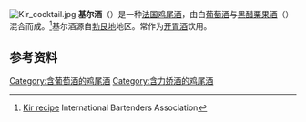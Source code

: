 [[File:Kir_cocktail.jpg|thumb]]
{{Redirect2|Kir|《名偵探柯南》角色|本堂瑛海}}
'''基尔酒'''（{{lang-fr|kir}}）是一种[[法国|法国]][[鸡尾酒|鸡尾酒]]，由白[[葡萄酒|葡萄酒]]与[[黑醋栗果酒|黑醋栗果酒]]（{{lang|fr|crème de cassis}}）混合而成。<ref>[http://www.iba-world.com/english/cocktails/kir.php Kir recipe] {{Wayback|url=http://www.iba-world.com/english/cocktails/kir.php |date=20110625192301 }} International Bartenders Association</ref>基尔酒源自[[勃艮地|勃艮地]]地区。常作为[[开胃酒|开胃酒]]饮用。

==参考资料==
{{reflist}}

{{国际调酒师协会官方鸡尾酒}}
{{Authority control}}
[[Category:含葡萄酒的鸡尾酒|Category:含葡萄酒的鸡尾酒]]
[[Category:含力娇酒的鸡尾酒|Category:含力娇酒的鸡尾酒]]